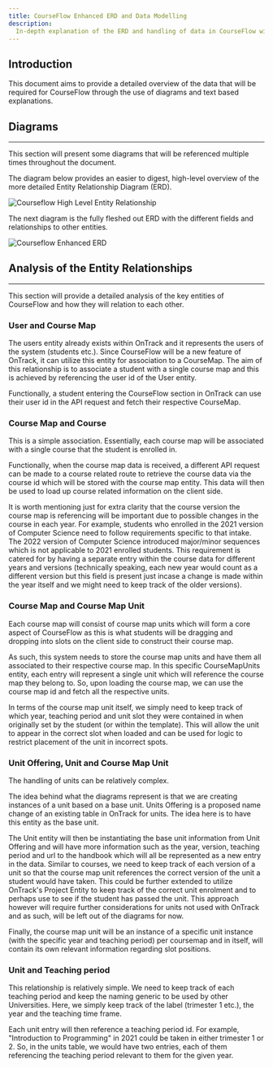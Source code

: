 ```yaml
---
title: CourseFlow Enhanced ERD and Data Modelling
description:
  In-depth explanation of the ERD and handling of data in CourseFlow within the context of OnTrack.
---
```


## Introduction

This document aims to provide a detailed overview of the data that will be required for CourseFlow
through the use of diagrams and text based explanations.

## Diagrams

---

This section will present some diagrams that will be referenced multiple times throughout the
document.

The diagram below provides an easier to digest, high-level overview of the more detailed Entity
Relationship Diagram (ERD).

![Courseflow High Level Entity Relationship](/courseflow-high-level-entity-relationship.png)

The next diagram is the fully fleshed out ERD with the different fields and relationships to other
entities.

![Courseflow Enhanced ERD](/courseflow-enhanced-erd.png)

## Analysis of the Entity Relationships

---

This section will provide a detailed analysis of the key entities of CourseFlow and how they will
relation to each other.

### User and Course Map

The users entity already exists within OnTrack and it represents the users of the system (students
etc.). Since CourseFlow will be a new feature of OnTrack, it can utilize this entity for association
to a CourseMap. The aim of this relationship is to associate a student with a single course map and
this is achieved by referencing the user id of the User entity.

Functionally, a student entering the CourseFlow section in OnTrack can use their user id in the API
request and fetch their respective CourseMap.

### Course Map and Course

This is a simple association. Essentially, each course map will be associated with a single course
that the student is enrolled in.

Functionally, when the course map data is received, a different API request can be made to a course
related route to retrieve the course data via the course id which will be stored with the course map
entity. This data will then be used to load up course related information on the client side.

It is worth mentioning just for extra clarity that the course version the course map is referencing
will be important due to possible changes in the course in each year. For example, students who
enrolled in the 2021 version of Computer Science need to follow requirements specific to that
intake. The 2022 version of Computer Science introduced major/minor sequences which is not
applicable to 2021 enrolled students. This requirement is catered for by having a separate entry
within the course data for different years and versions (technically speaking, each new year would
count as a different version but this field is present just incase a change is made within the year
itself and we might need to keep track of the older versions).

### Course Map and Course Map Unit

Each course map will consist of course map units which will form a core aspect of CourseFlow as this
is what students will be dragging and dropping into slots on the client side to construct their
course map.

As such, this system needs to store the course map units and have them all associated to their
respective course map. In this specific CourseMapUnits entity, each entry will represent a single
unit which will reference the course map they belong to. So, upon loading the course map, we can use
the course map id and fetch all the respective units.

In terms of the course map unit itself, we simply need to keep track of which year, teaching period
and unit slot they were contained in when originally set by the student (or within the template).
This will allow the unit to appear in the correct slot when loaded and can be used for logic to
restrict placement of the unit in incorrect spots.

### Unit Offering, Unit and Course Map Unit

The handling of units can be relatively complex.

The idea behind what the diagrams represent is that we are creating instances of a unit based on a
base unit. Units Offering is a proposed name change of an existing table in OnTrack for units. The
idea here is to have this entity as the base unit.

The Unit entity will then be instantiating the base unit information from Unit Offering and will
have more information such as the year, version, teaching period and url to the handbook which will
all be represented as a new entry in the data. Similar to courses, we need to keep track of each
version of a unit so that the course map unit references the correct version of the unit a student
would have taken. This could be further extended to utilize OnTrack's Project Entity to keep track
of the correct unit enrolment and to perhaps use to see if the student has passed the unit. This
approach however will require further considerations for units not used with OnTrack and as such,
will be left out of the diagrams for now.

Finally, the course map unit will be an instance of a specific unit instance (with the specific year
and teaching period) per coursemap and in itself, will contain its own relevant information
regarding slot positions.

### Unit and Teaching period

This relationship is relatively simple. We need to keep track of each teaching period and keep the
naming generic to be used by other Universities. Here, we simply keep track of the label (trimester
1 etc.), the year and the teaching time frame.

Each unit entry will then reference a teaching period id. For example, "Introduction to Programming"
in 2021 could be taken in either trimester 1 or 2. So, in the units table, we would have two
entries, each of them referencing the teaching period relevant to them for the given year.

